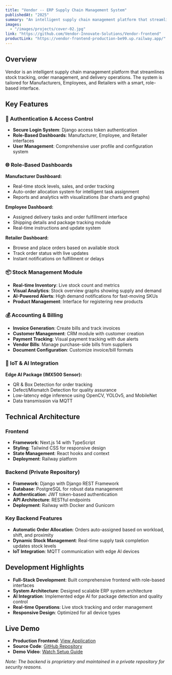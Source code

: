 ```yaml
---
title: "Vendor -- ERP Supply Chain Management System"
publishedAt: "2025"
summary: "An intelligent supply chain management platform that streamlines stock tracking, order management, and delivery operations."
images:
  - "/images/projects/cover-02.jpg"
link: "https://github.com/Vendor-Innovate-Solutions/Vendor-frontend"
productLink: "https://vendor-frontend-production-be99.up.railway.app/"
---
```


## Overview

Vendor is an intelligent supply chain management platform that streamlines stock tracking, order management, and delivery operations. The system is tailored for Manufacturers, Employees, and Retailers with a smart, role-based interface.

## Key Features

### 🔐 Authentication & Access Control
- **Secure Login System**: Django access token authentication
- **Role-Based Dashboards**: Manufacturer, Employee, and Retailer interfaces
- **User Management**: Comprehensive user profile and configuration system

### 🌐 Role-Based Dashboards

**Manufacturer Dashboard:**
- Real-time stock levels, sales, and order tracking
- Auto-order allocation system for intelligent task assignment
- Reports and analytics with visualizations (bar charts and graphs)

**Employee Dashboard:**
- Assigned delivery tasks and order fulfillment interface
- Shipping details and package tracking module
- Real-time instructions and update system

**Retailer Dashboard:**
- Browse and place orders based on available stock
- Track order status with live updates
- Instant notifications on fulfillment or delays

### 📦 Stock Management Module
- **Real-time Inventory**: Live stock count and metrics
- **Visual Analytics**: Stock overview graphs showing supply and demand
- **AI-Powered Alerts**: High demand notifications for fast-moving SKUs
- **Product Management**: Interface for registering new products

### 💰 Accounting & Billing
- **Invoice Generation**: Create bills and track invoices
- **Customer Management**: CRM module with customer creation
- **Payment Tracking**: Visual payment tracking with due alerts
- **Vendor Bills**: Manage purchase-side bills from suppliers
- **Document Configuration**: Customize invoice/bill formats

### 🧠 IoT & AI Integration
**Edge AI Package (IMX500 Sensor):**
- QR & Box Detection for order tracking
- Defect/Mismatch Detection for quality assurance
- Low-latency edge inference using OpenCV, YOLOv5, and MobileNet
- Data transmission via MQTT

## Technical Architecture

### Frontend
- **Framework**: Next.js 14 with TypeScript
- **Styling**: Tailwind CSS for responsive design
- **State Management**: React hooks and context
- **Deployment**: Railway platform

### Backend (Private Repository)
- **Framework**: Django with Django REST Framework
- **Database**: PostgreSQL for robust data management
- **Authentication**: JWT token-based authentication
- **API Architecture**: RESTful endpoints
- **Deployment**: Railway with Docker and Gunicorn

### Key Backend Features
- **Automatic Order Allocation**: Orders auto-assigned based on workload, shift, and proximity
- **Dynamic Stock Management**: Real-time supply task completion updates stock levels
- **IoT Integration**: MQTT communication with edge AI devices

## Development Highlights

- **Full-Stack Development**: Built comprehensive frontend with role-based interfaces
- **System Architecture**: Designed scalable ERP system architecture
- **AI Integration**: Implemented edge AI for package detection and quality control
- **Real-time Operations**: Live stock tracking and order management
- **Responsive Design**: Optimized for all device types

## Live Demo

- **Production Frontend**: [View Application](https://vendor-frontend-production-be99.up.railway.app/)
- **Source Code**: [GitHub Repository](https://github.com/Vendor-Innovate-Solutions/Vendor-frontend)
- **Demo Video**: [Watch Setup Guide](https://youtu.be/4CgKMEibgIw)

*Note: The backend is proprietary and maintained in a private repository for security reasons.*